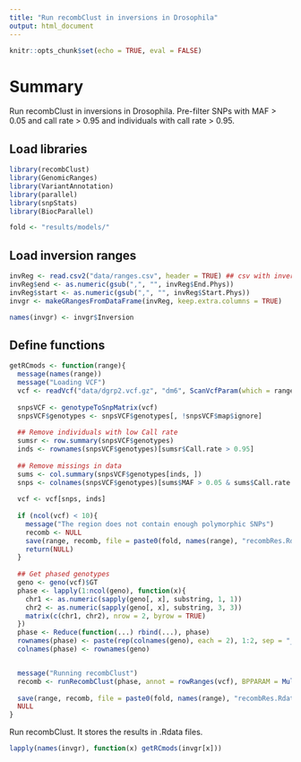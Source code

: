 ```yaml
---
title: "Run recombClust in inversions in Drosophila"
output: html_document
---
```

  
  ```r
knitr::opts_chunk$set(echo = TRUE, eval = FALSE)
```

# Summary

Run recombClust in inversions in Drosophila. Pre-filter SNPs with MAF > 0.05 and call rate > 0.95 and individuals with call rate > 0.95.

## Load libraries

```r
library(recombClust)
library(GenomicRanges)
library(VariantAnnotation)
library(parallel)
library(snpStats)
library(BiocParallel)

fold <- "results/models/"
```


## Load inversion ranges

```r
invReg <- read.csv2("data/ranges.csv", header = TRUE) ## csv with inversion ranges
invReg$end <- as.numeric(gsub(",", "", invReg$End.Phys))
invReg$start <- as.numeric(gsub(",", "", invReg$Start.Phys))
invgr <- makeGRangesFromDataFrame(invReg, keep.extra.columns = TRUE)

names(invgr) <- invgr$Inversion 
```

## Define functions

```r
getRCmods <- function(range){
  message(names(range))
  message("Loading VCF")
  vcf <- readVcf("data/dgrp2.vcf.gz", "dm6", ScanVcfParam(which = range))
  
  snpsVCF <- genotypeToSnpMatrix(vcf)
  snpsVCF$genotypes <- snpsVCF$genotypes[, !snpsVCF$map$ignore]
  
  ## Remove individuals with low Call rate
  sumsr <- row.summary(snpsVCF$genotypes)
  inds <- rownames(snpsVCF$genotypes)[sumsr$Call.rate > 0.95]
  
  ## Remove missings in data
  sums <- col.summary(snpsVCF$genotypes[inds, ])
  snps <- colnames(snpsVCF$genotypes)[sums$MAF > 0.05 & sums$Call.rate == 1]
  
  vcf <- vcf[snps, inds]
  
  if (ncol(vcf) < 10){
    message("The region does not contain enough polymorphic SNPs")
    recomb <- NULL
    save(range, recomb, file = paste0(fold, names(range), "recombRes.Rdata")) 
    return(NULL)
  }
  
  ## Get phased genotypes
  geno <- geno(vcf)$GT
  phase <- lapply(1:ncol(geno), function(x){
    chr1 <- as.numeric(sapply(geno[, x], substring, 1, 1))
    chr2 <- as.numeric(sapply(geno[, x], substring, 3, 3))
    matrix(c(chr1, chr2), nrow = 2, byrow = TRUE)
  })
  phase <- Reduce(function(...) rbind(...), phase)
  rownames(phase) <- paste(rep(colnames(geno), each = 2), 1:2, sep = "_")
  colnames(phase) <- rownames(geno)


  message("Running recombClust")
  recomb <- runRecombClust(phase, annot = rowRanges(vcf), BPPARAM = MulticoreParam(20))
  
  save(range, recomb, file = paste0(fold, names(range), "recombRes.Rdata")) 
  NULL
}
```

Run recombClust. It stores the results in .Rdata files.

```r
lapply(names(invgr), function(x) getRCmods(invgr[x]))
```

